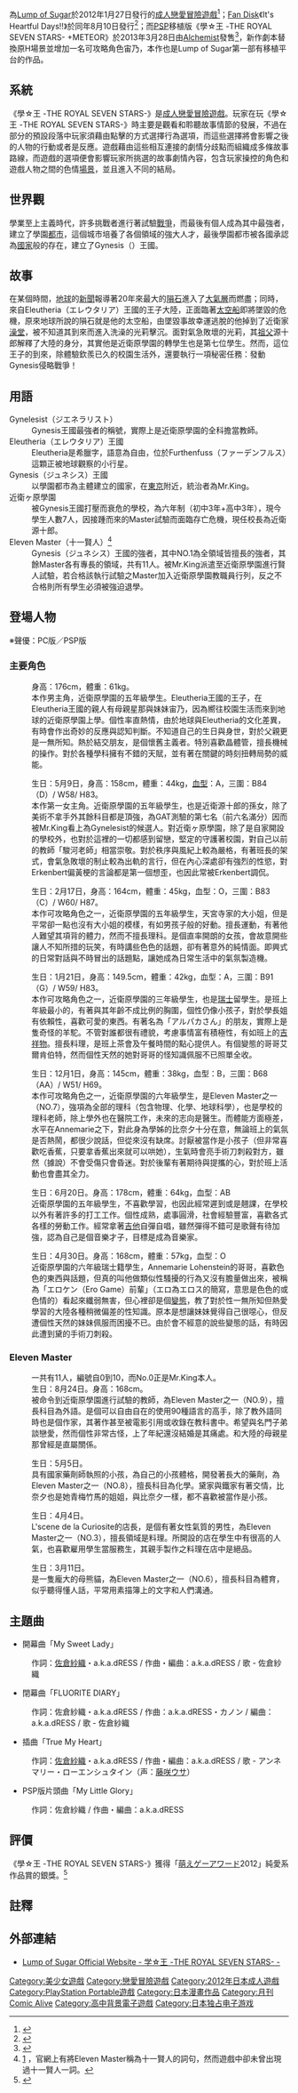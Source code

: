 {{Infobox animanga/Headerofja
|title= 學☆王 -THE ROYAL SEVEN STARS-
|image= Gakuo.jpg
|size= 
|caption= 
|japanese= 学☆王 -THE ROYAL SEVEN STARS-
|english= 
|kana= がくおう
|romaji= Gakuō
|genre= 校園、[[戀愛喜劇|戀愛喜劇]]
}}
{{Infobox animanga/Game
|標題=
|類型=[[戀愛冒險|戀愛冒險]]
|使用平台=[[Windows|Windows]] XP/Vista/7<br />[[PlayStation_Portable|PlayStation Portable]]
|遊戲引擎=[[Ethornell|Ethornell]]
|開發團隊=[[Lump_of_Sugar|Lump of Sugar]]
|代理商=Lump of Sugar（PC）<br />[[Alchemist|Alchemist]]（PSP）
|製作人=
|監製=
|腳本=しげた、二葉つばさ、唯の言葉
|程式=
|音樂=大川茂伸、山口雄太
|美術=[[梱枝りこ|梱枝りこ]]、奏ナコト
|遊戲人數=1
|發售日=2012年1月27日
|對象年齡=18禁（PC）<br />[[CERO|CERO]] D（PSP）
|結局數=
}}
{{Infobox animanga/Game
|標題=學☆王 It's Heartful Days
|類型=戀愛冒險
|使用平台=Windows XP/Vista/7
|遊戲引擎=Ethornell
|開發團隊=Lump of Sugar
|代理商=Lump of Sugar
|製作人=
|監製=
|腳本=しげた、唯の言葉
|程式=
|音樂=大川茂伸、山口雄太
|美術=梱枝りこ
|遊戲人數=1
|發售日=2012年8月10日
|對象年齡=18禁
|結局數=
}}
{{Infobox animanga/Manga
|標題= 學☆王～the twinkle star story～
|作者= 
|作畫= 舘津テト
|出版社= {{flagicon|JPN}} [[Media_Factory|Media Factory]]<br />{{flagicon|ROC}} [[尖端|尖端]]
|其他出版社= 
|連載雜誌= [[月刊Comic_Alive|月刊Comic Alive]]
|label= {{flagicon|JPN}} アライブコミックス<br />{{flagicon|ROC}} Alive
|網路= 
|發售日= {{flagicon|JPN}} 2013年4月23日<br />{{flagicon|ROC}} 2016年2月2日
|開始= 2012年12月号
|結束= 
|開始日= 
|結束日= 
|冊數= 全1冊
|話數= 6
|其他= 
}}
{{Infobox animanga/Footerofja}}
{{日本作品|學☆王 -THE ROYAL SEVEN STARS-|学☆王 -THE ROYAL SEVEN STARS-}}為[[Lump_of_Sugar|Lump of Sugar]]於2012年1月27日發行的[[日本成人遊戲|成人]][[戀愛冒險遊戲|戀愛冒險遊戲]]<ref>{{cite web|url=http://www.getchu.com/soft.phtml?id=718586|title=学☆王 -THE ROYAL SEVEN STARS- 初回版|publisher=Getchu.com|accessdate=2015年4月26日|language=ja|archive-date=2015年5月5日|archive-url=https://web.archive.org/web/20150505214327/http://www.getchu.com/soft.phtml?id=718586|dead-url=no}}</ref>；[[Fan_Disk|Fan Disk]]《It's Heartful Days!!》於同年8月10日發行<ref>{{cite web|url=http://www.getchu.com/soft.phtml?id=745490|title=学☆王 It’s Heartful Days!!|publisher=Getchu.com|accessdate=2013年12月4日|language=Ja|archive-date=2013年10月12日|archive-url=https://web.archive.org/web/20131012003149/http://www.getchu.com/soft.phtml?id=745490|dead-url=no}}</ref>；而[[PSP|PSP]]移植版《學☆王 -THE ROYAL SEVEN STARS- +METEOR》於2013年3月28日由[[Alchemist|Alchemist]]發售<ref>{{cite web|url=http://www.amazon.co.jp/dp/B00BXVUMKS/|title=学☆王 -THE ROYAL SEVEN STARS- +METEOR (通常版)特典なし|publisher=[[Amazon.com|Amazon.co.jp]]|accessdate=2013年12月4日|language=ja}}</ref>，新作劇本替換原H場景並增加一名可攻略角色宙乃，本作也是Lump of Sugar第一部有移植平台的作品。

==系統==
《學☆王 -THE ROYAL SEVEN STARS-》是[[日本成人遊戲|成人]][[戀愛冒險遊戲|戀愛冒險遊戲]]。玩家在玩《學☆王 -THE ROYAL SEVEN STARS-》時主要是觀看和聆聽故事情節的發展，不過在部分的預設段落中玩家須藉由點擊的方式選擇行為選項，而這些選擇將會影響之後的人物的行動或者是反應。遊戲藉由這些相互連接的劇情分歧點而組織成多條故事路線，而遊戲的選項便會影響玩家所挑選的故事劇情內容，包含玩家操控的角色和遊戲人物之間的色情[[计算机图形|場景]]，並且進入不同的結局。

==世界觀==
學業至上主義時代，許多挑戰者進行著試驗[[戰爭|戰爭]]，而最後有個人成為其中最強者，建立了學園[[都市|都市]]，這個城市培養了各個領域的強大人才，最後學園都市被各國承認為[[國家|國家]]般的存在，建立了Gynesis（{{lang-ja|ジュネシス}}）王國。

==故事==
在某個時間，[[地球|地球]]的[[新聞|新聞]]報導著20年來最大的[[隕石|隕石]]進入了[[大氣層|大氣層]]而燃盡；同時，來自Eleutheria（エレウタリア）王國的王子大陸，正面臨著[[太空船|太空船]]即將墜毀的危機，原來地球所說的隕石就是他的太空船，由墜毀事故幸運逃脫的他掉到了近衛家[[澡堂|澡堂]]，被不知道其到來而進入洗澡的光莉擊沉。面對氣急敗壞的光莉，其[[祖父|祖父]]源十郎解釋了大陸的身分，其實他是近衛原學園的轉學生也是第七位學生。然而，這位王子的到來，除體驗欽羨已久的校園生活外，還要執行一項秘密任務：發動Gynesis侵略戰爭！

==用語==
; Gynelesist（ジエネラリスト）
: Gynesis王國最強者的稱號，實際上是近衛原學園的全科擔當教師。
; Eleutheria（エレウタリア）王國
: Eleutheria是希臘字，語意為自由，位於Furthenfuss（ファーデンフルス）這顆正被地球觀察的小行星。
; Gynesis（ジュネシス）王國
: 以學園都市為主體建立的國家，在[[東京|東京]]附近，統治者為Mr.King。
; 近衛ヶ原學園
: 被Gynesis王國打壓而衰危的學校，為六年制（初中3年+高中3年），現今學生人數7人，因接踵而來的Master試驗而面臨存亡危機，現任校長為近衛源十郎。
; Eleven Master（十一賢人）<ref name="十一賢人">[http://www.lumpofsugar.co.jp/product/gackoh/character/char07.php] {{Wayback|url=http://www.lumpofsugar.co.jp/product/gackoh/character/char07.php |date=20120107040720 }}，官網上有將Eleven Master稱為十一賢人的詞句，然而遊戲中卻未曾出現過十一賢人一詞。</ref>
: Gynesis（ジュネシス）王國的強者，其中NO.1為全領域皆擅長的強者，其餘Master各有專長的領域，共有11人。被Mr.King派遣至近衛原學園進行賢人試驗，若合格該執行試驗之Master加入近衛原學園教職員行列，反之不合格則所有學生必須被強迫退學。

==登場人物==
※聲優：PC版／PSP版
===主要角色===
; {{nihongo|大陸|大陸（ひろと）|[[聲優|聲優]]：―／[[木村良平|木村良平]]}}
: 身高：176cm，體重：61kg。
: 本作男主角，近衛原學園的五年級學生。Eleutheria王國的王子，在Eleutheria王國的親人有母親星那與妹妹宙乃，因為嚮往校園生活而來到地球的近衛原學園上學。個性率直熱情，由於地球與Eleutheria的文化差異，有時會作出奇妙的反應與認知判斷。不知道自己的生日與身世，對於父親更是一無所知。熱於結交朋友，是個懷舊主義者。特別喜歡晶體管，擅長機械的操作。對於各種學科擁有不錯的天賦，並有著在關鍵的時刻扭轉局勢的威能。

; {{nihongo|近衛光莉|近衛 光莉（このえ あかり）|[[聲優|聲優]]：[[小鳥居夕花|小鳥居夕花]]／[[高森奈津美|高森奈津美]]}}
: 生日：5月9日，身高：158cm，體重：44kg，[[血型|血型]]：A，三圍：B84（D）/ W58/ H83。
: 本作第一女主角。近衛原學園的五年級學生，也是近衛源十郎的孫女，除了美術不拿手外其餘科目都是頂強，為GAT測驗的第七名（前六名滿分）因而被Mr.King看上為Gynelesist的候選人。對近衛ヶ原學園，除了是自家開設的學校外，也對於這裡的一切都感到留戀，堅定的守護著校園，對自己以前的教師「駿河老師」相當崇敬。對於秩序與風紀上較為嚴格，有著班長的架式，會氣急敗壞的制止較為出軌的言行，但在內心深處卻有強烈的性慾，對Erkenbert偏黃梗的言論都是第一個想歪，也因此常被Erkenbert調侃。

; {{nihongo|天宮寺·亞克雅琉絲·海月|天宮寺・アクアリウス・海月（てんぐうじ あくありうす うづき）|[[聲優|聲優]]：[[薔薇百合|薔薇百合]]／[[福圓美里|福圓美里]]}}
: 生日：2月17日，身高：164cm，體重：45kg，血型：O，三圍：B83（C）/ W60/ H87。
: 本作可攻略角色之一，近衛原學園的五年級學生，天宮寺家的大小姐，但是平常卻一點也沒有大小姐的模樣，有如男孩子般的好動。擅長運動，有著他人難望其項背的體力，然而不擅長理科。是個直率開朗的女孩，會故意開些讓人不知所措的玩笑，有時講些色色的話題，卻有著意外的純情面。即興式的日常對話與不時冒出的話題點，讓她成為日常生活中的氣氛製造機。

; {{nihongo|安妮瑪莉·羅恩修達因|アンネマリー・ローエンシュタイン|[[聲優|聲優]]：[[藤咲ウサ|藤咲ウサ]]／[[櫻咲千依|櫻咲千依]]}}
: 生日：1月21日，身高：149.5cm，體重：42kg，血型：A，三圍：B91（G）/ W59/ H83。
: 本作可攻略角色之一，近衛原學園的三年級學生，也是[[瑞士|瑞士]]留學生。是班上年級最小的，有著與其年齡不成比例的胸圍，個性仍像小孩子，對於學長姐有依賴性，喜歡可愛的東西。有著名為「アルパカさん」的朋友，實際上是隻奇怪的羊駝。不管對誰都很有禮貌，考慮事情富有積極性，有如班上的[[吉祥物|吉祥物]]。擅長料理，是班上茶會及午餐時間的點心提供人。有個變態的哥哥艾爾肯伯特，然而個性天然的她對哥哥的怪知識佩服不已照單全收。

; {{nihongo|黛 比奈夕|黛 比奈夕（まゆずみ ひなゆ）|[[聲優|聲優]]：[[北見六花|北見六花]]／[[小野涼子|小野涼子]]}}
: 生日：12月1日，身高：145cm，體重：38kg，血型：B，三圍：B68（AA）/ W51/ H69。
: 本作可攻略角色之一，近衛原學園的六年級學生，是Eleven Master之一（NO.7），強項為全部的理科（包含物理、化學、地球科學），也是學校的理科老師，除上學外也在醫院工作，未來的志向是醫生。而體能方面極差，水平在Annemarie之下，對此身為學姊的比奈夕十分在意，無論班上的氣氛是否熱鬧，都很少說話，但從來沒有缺席。討厭被當作是小孩子（但非常喜歡吃香蕉，只要拿香蕉出來就可以哄她），生氣時會亮手術刀刺殺對方，雖然（據說）不會受傷只會昏迷。對於後輩有著期待與提攜的心，對於班上活動也會盡其全力。

; {{nihongo|穗仁原 翔|穂仁原 翔（おにはら しょう）|[[聲優|聲優]]：[[大下孝太|大下孝太]]／同左}}
: 生日：6月20日。身高：178cm，體重：64kg，血型：AB
: 近衛原學園的五年級學生，不喜歡學習，也因此經常遲到或是翹課，在學校以外有著許多的打工工作。個性成熟，處事圓滑，社會經驗豐富，喜歡各式各樣的勞動工作。經常拿著[[吉他|吉他]]自彈自唱，雖然彈得不錯可是歌聲有待加強，認為自己是個音樂才子，目標是成為音樂家。

; {{nihongo|艾爾肯伯特·羅恩修達因|エルケンバート・ローエンシュタイン|[[聲優|聲優]]：[[逢坂良太|逢坂良太]]／同左}}
: 生日：4月30日。身高：168cm，體重：57kg，血型：O
: 近衛原學園的六年級瑞士籍學生，Annemarie Lohenstein的哥哥，喜歡色色的東西與話題，但真的叫他做類似性騷擾的行為又沒有膽量做出來，被稱為「エロケン（Ero Game）前輩」（エロ為エロス的簡寫，意思是色色的或色情的）看起來纖弱無害，但心裡卻是個[[變態_(日文)|變態]]，教了對於性一無所知但熱愛學習的大陸各種稍微偏差的性知識。原本是想讓妹妹覺得自己很噁心，但反遭個性天然的妹妹佩服而困擾不已。由於會不經意的說些變態的話，有時因此遭到黛的手術刀刺殺。

===Eleven Master===
:一共有11人，編號自0到10，而No.0正是Mr.King本人。
; {{nihongo|田中夢子|田中 夢子（たなか ゆめこ）|[[聲優|聲優]]：[[なかせひな|なかせひな]]}}
: 生日：8月24日。身高：168cm。
: 被命令到近衛原學園進行試驗的教師，為Eleven Master之一（NO.9），擅長科目為外語。是個可以自由自在的使用90種語言的高手，除了教外語同時也是個作家，其著作甚至被電影引用或收錄在教科書中。希望與名門子弟談戀愛，然而個性非常古怪，上了年紀還沒結婚是其痛處。和大陸的母親星那曾經是直屬關係。

; {{nihongo|鐵 勇二|鉄 勇二（くろがね ゆうじ）|[[聲優|聲優]]：[[理多|理多]]}}
: 生日：5月5日。
: 具有國家藥劑師執照的小孩，為自己的小孩體格，開發著長大的藥劑，為Eleven Master之一（NO.8），擅長科目為化學。黛家與鐵家有著交情，比奈夕也是她青梅竹馬的姐姐，與比奈夕一樣，都不喜歡被當作是小孩。

; {{nihongo|玉名 忍|玉名 しのぶ（たまな -）|[[聲優|聲優]]：[[超☆乙|超☆乙]]}}
: 生日：4月4日。
: L'scene de la Curiosite的店長，是個有著女性氣質的男性，為Eleven Master之一（NO.3），擅長領域是料理。所開設的店在學生中有很高的人氣，也喜歡雇用學生當服務生，其親手製作之料理在店中是絕品。

; {{nihongo|呂呂|ルンルン|[[聲優|聲優]]：無}}
: 生日：3月11日。
: 是一隻龐大的母熊貓，為Eleven Master之一（NO.6），擅長科目為體育，似乎聽得懂人話，平常用素描簿上的文字和人們溝通。

==主題曲==
* 開幕曲「My Sweet Lady」
: 作詞：[[佐倉紗織|佐倉紗織]]・a.k.a.dRESS / 作曲・編曲：a.k.a.dRESS / 歌 - 佐倉紗織 
* 閉幕曲「FLUORITE DIARY」
: 作詞：佐倉紗織・a.k.a.dRESS / 作曲：a.k.a.dRESS・カノン / 編曲：a.k.a.dRESS / 歌 - 佐倉紗織
* 插曲「True My Heart」
: 作詞：[[佐倉紗織|佐倉紗織]]・a.k.a.dRESS / 作曲・編曲：a.k.a.dRESS / 歌 - アンネマリー・ローエンシュタイン（声：[[藤咲ウサ|藤咲ウサ]]）
* PSP版片頭曲「My Little Glory」
: 作詞：佐倉紗織 / 作曲・編曲：a.k.a.dRESS

==評價==
《學☆王 -THE ROYAL SEVEN STARS-》獲得「[[萌えゲーアワード|萌えゲーアワード]]2012」純愛系作品賞的銀獎。<ref>{{cite web|url=http://moe-gameaward.com/prize/2012/silver.html|title=萌えゲーアワード2012|publisher=Moe-gameaward.com|accessdate=2015年4月26日|language=ja|archive-date=2015年4月27日|archive-url=https://web.archive.org/web/20150427091710/http://moe-gameaward.com/prize/2012/silver.html|dead-url=no}}</ref>

==註釋==
<references/>

==外部連結==
* [http://www.lumpofsugar.co.jp/product/gackoh/ Lump of Sugar Official Website - 学☆王 -THE ROYAL SEVEN STARS- -]{{Wayback|url=http://www.lumpofsugar.co.jp/product/gackoh/ |date=20120214052559 }}{{ja icon}}

{{Lump of Sugar}}

{{DEFAULTSORT:Gakuo}}
[[Category:美少女遊戲|Category:美少女遊戲]]
[[Category:戀愛冒險遊戲|Category:戀愛冒險遊戲]]
[[Category:2012年日本成人遊戲|Category:2012年日本成人遊戲]]
[[Category:PlayStation_Portable遊戲|Category:PlayStation Portable遊戲]]
[[Category:日本漫畫作品|Category:日本漫畫作品]]
[[Category:月刊Comic_Alive|Category:月刊Comic Alive]]
[[Category:高中背景電子遊戲|Category:高中背景電子遊戲]]
[[Category:日本独占电子游戏|Category:日本独占电子游戏]]
